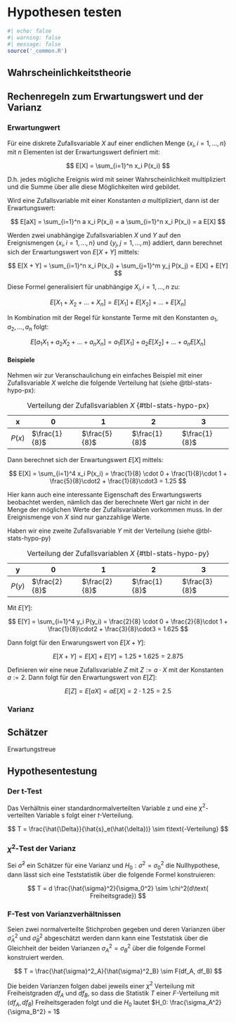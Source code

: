 # Hypothesen testen 

```r
#| echo: false
#| warning: false
#| message: false
source('_common.R')
```


## Wahrscheinlichkeitstheorie


## Rechenregeln zum Erwartungswert und der Varianz

### Erwartungwert

Für eine diskrete Zufallsvariable $X$ auf einer endlichen Menge $\{x_i, i = 1, \ldots, n\}$ mit $n$ Elementen ist der Erwartungswert definiert mit:

$$
E[X] = \sum_{i=1}^n x_i P(x_i)
$$

D.h. jedes mögliche Ereignis wird mit seiner Wahrscheinlichkeit multipliziert und die Summe über alle diese Möglichkeiten wird gebildet. 

Wird eine Zufallsvariable mit einer Konstanten $a$ multipliziert, dann ist der Erwartungswert:

$$
E[aX] = \sum_{i=1}^n a x_i P(x_i) = a \sum_{i=1}^n x_i P(x_i) = a E[X]
$$

Werden zwei unabhängige Zufallsvariablen $X$ und $Y$ auf den Ereignismengen $\{x_i, i = 1, \ldots, n\}$ und $\{y_j, j = 1, \ldots, m\}$ addiert, dann berechnet sich der Erwartungswert von $E[X + Y]$ mittels:

$$
E[X + Y] = \sum_{i=1}^n x_i P(x_i) + \sum_{j=1}^m y_j P(x_j) = E[X] + E[Y]
$$

Diese Formel generalisiert für unabhängige $X_i, i = 1, \ldots, n$ zu:

$$
E[X_1 + X_2 + \ldots + X_n] = E[X_1] + E[X_2] + \ldots + E[X_n]
$$

In Kombination mit der Regel für konstante Terme mit den Konstanten $a_1, a_2, \ldots, a_n$ folgt:

$$
E[a_1 X_1 + a_2 X_2 + \ldots + a_n X_n] = a_1 E[X_1] + a_2 E[X_2] + \ldots + a_n E[X_n]
$$

#### Beispiele {-}

Nehmen wir zur Veranschaulichung ein einfaches Beispiel mit einer Zufallsvariable $X$ welche die folgende Verteilung hat (siehe @tbl-stats-hypo-px):

| x | 0 | 1 | 2 | 3 |
| --- | --- | --- | --- | --- |
| $P(x)$ | $\frac{1}{8}$ |$\frac{5}{8}$ |$\frac{1}{8}$ |$\frac{1}{8}$ |

: Verteilung der Zufallsvariablen $X$ {#tbl-stats-hypo-px}

Dann berechnet sich der Erwartungswert $E[X]$ mittels:

$$
E[X] = \sum_{i=1}^4 x_i P(x_i) = \frac{1}{8} \cdot 0 + \frac{1}{8}\cdot 1 + \frac{5}{8}\cdot2 + \frac{1}{8}\cdot3 = 1.25
$$

Hier kann auch eine interessante Eigenschaft des Erwartungswerts beobachtet werden, nämlich das der berechnete Wert gar nicht in der Menge der möglichen Werte der Zufallsvariablen vorkommen muss. In der Ereignismenge von $X$ sind nur ganzzahlige Werte.

Haben wir eine zweite Zufallsvariable $Y$ mit der Verteilung (siehe @tbl-stats-hypo-py)


| y | 0 | 1 | 2 | 3 |
| --- | --- | --- | --- | --- |
| $P(y)$ | $\frac{2}{8}$ |$\frac{2}{8}$ |$\frac{1}{8}$ |$\frac{3}{8}$ |

: Verteilung der Zufallsvariablen $X$ {#tbl-stats-hypo-py}

Mit $E[Y]$:

$$
E[Y] = \sum_{i=1}^4 y_i P(y_i) = \frac{2}{8} \cdot 0 + \frac{2}{8}\cdot 1 + \frac{1}{8}\cdot2 + \frac{3}{8}\cdot3 = 1.625 
$$

Dann folgt für den Erwarungswert von $E[X + Y]$:

$$
E[X + Y] = E[X] + E[Y] = 1.25 + 1.625 = 2.875 
$$

Definieren wir eine neue Zufallsvariable $Z$ mit $Z := a \cdot X$ mit der Konstanten $a := 2$. Dann folgt für den Erwartungswert von $E[Z]$:

$$
E[Z] = E[aX] = aE[X] = 2 \cdot 1.25 = 2.5
$$

### Varianz

## Schätzer

Erwartungstreue

## Hypothesentestung

### Der t-Test

Das Verhältnis einer standardnormalverteilten Variable z und eine $\chi^2$-verteilten Variable s folgt einer $t$-Verteilung.

$$
T = \frac{\hat{\Delta}}{\hat{s}_e(\hat{\delta})} \sim t\text{-Verteilung}
$$

### $\chi^2$-Test der Varianz 

Sei $\hat{\sigma}^2$ ein Schätzer für eine Varianz und $H_0: \sigma^2 = \sigma_0^2$ die Nullhypothese, dann lässt sich eine Teststatistik über die folgende Formel konstruieren:

$$
T = d \frac{\hat{\sigma}^2}{\sigma_0^2} \sim \chi^2(d\text{ Freiheitsgrade})
$$


### F-Test von Varianzverhältnissen

Seien zwei normalverteilte Stichproben gegeben und deren Varianzen über $\hat{\sigma}_A^2$ und $\hat{\sigma}_B^2$ abgeschätzt werden dann kann eine Teststatisk über die Gleichheit der beiden Varianzen $\sigma_A^2 = \sigma_B^2$ über die folgende Formel konstruiert werden. 

$$
T = \frac{\hat{\sigma}^2_A}{\hat{\sigma}^2_B} \sim F(df_A, df_B)
$$

Die beiden Varianzen folgen dabei jeweils einer $\chi^2$ Verteilung mit Freiheistgraden $df_A$ und $df_B$, so dass die Statistik $T$ einer $F$-Verteilung mit $(df_A, df_B)$ Freiheitsgeraden folgt und die $H_0$ lautet $H_0: \frac{\sigma_A^2}{\sigma_B^2} = 1$

